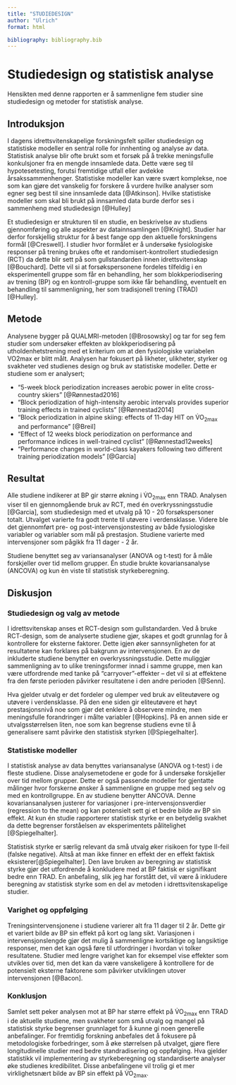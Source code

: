 ```yaml
---
title: "STUDIEDESIGN"
author: "Ulrich"
format: html

bibliography: bibliography.bib
---
```


# Studiedesign og statistisk analyse 

Hensikten med denne rapporten er å sammenligne fem studier sine studiedesign og metoder for statistisk analyse. 

## Introduksjon

I dagens idrettsvitenskapelige forskningsfelt spiller studiedesign og statistiske modeller en sentral rolle for innhenting og analyse av data. Statistisk analyse blir ofte brukt som et forsøk på å trekke meningsfulle konkulsjoner fra en mengde innsamlede data. Dette være seg til hypotesetesting, forutsi fremtidige utfall eller avdekke årsakssammenhenger. Statistiske modeller kan være svært komplekse, noe som kan gjøre det vanskelig for forskere å vurdere hvilke analyser som egner seg best til sine innsamlede data [@Atkinson]. Hvilke statistiske modeller som skal bli brukt på innsamled data burde derfor ses i sammenheng med studiedesign [@Hulley] 

Et studiedesign er strukturen til en studie, en beskrivelse av studiens gjennomføring og alle aspekter av datainnsamlingen [@Knight]. Studier har derfor forskjellig struktur for å best fange opp den aktuelle forskningens formål [@Creswell]. I studier hvor formålet er å undersøke fysiologiske responser på trening brukes ofte et randomisert-kontrollert studiedesign (RCT) da dette blir sett på som gullstandarden innen idrettsvitenskap [@Bouchard]. Dette vil si at forsøkspersonene fordeles tilfeldig i en eksperimentell gruppe som får en behandling, her som blokkperiodisering av trening (BP) og en kontroll-gruppe som ikke får behandling, eventuelt en behandling til sammenligning, her som tradisjonell trening (TRAD) [@Hulley].        


## Metode

Analysene bygger på QUALMRI-metoden [@Brosowsky] og tar for seg fem studier som undersøker effekten av blokkperiodisering på utholdenhetstrening med et kriterium om at den fysiologiske variabelen VO2max er blitt målt. Analysen har fokusert på likheter, ulikheter, styrker og svakheter ved studienes design og bruk av statistiske modeller.
Dette er studiene som er analysert;

- "5-week block periodization increases aerobic power in elite cross-country skiers" [@Rønnestad2016]
- "Block periodization of high-intensity aerobic intervals provides superior training effects in trained cyclists" [@Rønnestad2014]
- "Block periodization in alpine skiing: effects of 11-day HIT on V&#775;O<sub>2max</sub> and performance" [@Breil]
- "Effect of 12 weeks block periodization on performance and performance indices in well-trained cyclist" [@Rønnestad12weeks]
- "Performance changes in world-class kayakers following two different training periodization models" [@Garcia]

 

## Resultat

Alle studiene indikerer at BP gir større økning i V&#775;O<sub>2max</sub> enn TRAD. Analysen viser til en gjennomgående bruk av RCT, med én overkryssningsstudie [@Garcia], som studiedesign med et utvalg på 10 - 20 forsøkspersoner totalt. Utvalget varierte fra godt trente til utøvere i verdensklasse. Videre ble det gjennomført pre- og post-intervensjonstesting av både fysiologiske variabler og variabler som mål på prestasjon. Studiene varierte med intervensjoner som pågikk fra 11 dager - 2 år. 

Studiene benyttet seg av variansanalyser (ANOVA og t-test) for å måle forskjeller over tid mellom grupper. Én studie brukte kovariansanalyse (ANCOVA) og kun èn viste til statistisk styrkeberegning.   

## Diskusjon

### Studiedesign og valg av metode
I idrettsvitenskap anses et RCT-design som gullstandarden. Ved å bruke RCT-design, som de analyserte studiene gjør, skapes et godt grunnlag for å kontrollere for eksterne faktorer. Dette igjen øker sannsynligheten for at resultatene kan forklares på bakgrunn av intervensjonen. En av de inkluderte studiene benytter en overkryssningsstudie. Dette muliggjør sammenligning av to ulike treningsformer innad i samme gruppe, men kan være utfordrende med tanke på "carryover"-effekter  – det vil si at effektene fra den første perioden påvirker resultatene i den andre perioden [@Senn].

Hva gjelder utvalg er det fordeler og ulemper ved bruk av eliteutøvere og utøvere i verdensklasse. På den ene siden gir eliteutøvere et høyt prestasjonsnivå noe som gjør det enklere å observere mindre, men meningsfulle forandringer i målte variabler [@Hopkins]. På en annen side er utvalgsstørrelsen liten, noe som kan begrense studiens evne til å generalisere samt påvirke den statistisk styrken [@Spiegelhalter].

### Statistiske modeller
I statistisk analyse av data benyttes variansanalyse (ANOVA og t-test) i de fleste studiene. Disse analysemetodene er gode for å undersøke forskjeller over tid mellom grupper. Dette er også passende modeller for gjentatte målinger hvor forskerne ønsker å sammenligne en gruppe med seg selv og med en kontrollgruppe. En av studiene benytter ANCOVA. Denne kovariansanalysen justerer for variasjoner i pre-intervensjonsverdier (regression to the mean) og kan potensielt sett gi et bedre bilde av BP sin effekt. At kun én studie rapporterer statistisk styrke er en betydelig svakhet da dette begrenser forståelsen av eksperimentets pålitelighet [@Spiegelhalter].

Statistisk styrke er særlig relevant da små utvalg øker risikoen for type II-feil (falske negative). Altså at man ikke finner en effekt der en effekt faktisk eksisterer[@Spiegelhalter]. Den lave bruken av beregning av statistisk styrke gjør det utfordrende å konkludere med at BP faktisk er signifikant bedre enn TRAD. En anbefaling, slik jeg har forstått det, vil være å inkludere beregning av statistisk styrke som en del av metoden i idrettsvitenskapelige studier.

### Varighet og oppfølging
Treningsintervensjonene i studiene varierer alt fra 11 dager til 2 år. Dette gir et variert bilde av BP sin effekt på kort og lang sikt. Variasjonen i intervensjonslengde gjør det mulig å sammenligne kortsiktige og langsiktige responser, men det kan også føre til utfordringer i hvordan vi tolker resultatene. Studier med lengre varighet kan for eksempel vise effekter som utvikles over tid, men det kan da være vanskeligere å kontrollere for de potensielt eksterne faktorene som påvirker utviklingen utover intervensjonen [@Bacon].

### Konklusjon
Samlet sett peker analysen mot at BP har større effekt på V&#775;O<sub>2max</sub> enn TRAD i de aktuelle studiene, men svakheter som små utvalg og mangel på statistisk styrke begrenser grunnlaget for å kunne gi noen generelle anbefalinger. For fremtidig forskning anbefales det å fokusere på metodologiske forbedringer, som å øke størrelsen på utvalget, gjøre flere longitudinelle studier med bedre standradisering og oppfølging. Hva gjelder statistikk vil implementering av styrkeberegning og standardiserte analyser øke studienes kredibilitet. Disse anbefalingene vil trolig gi et mer virklighetsnært bilde av BP sin effekt på V&#775;O<sub>2max</sub>.






